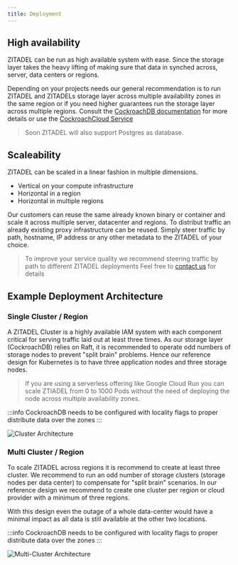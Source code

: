 ```yaml
---
title: Deployment
---
```


## High availability

ZITADEL can be run as high available system with ease. 
Since the storage layer takes the heavy lifting of making sure that data in synched across, server, data centers or regions.

Depending on your projects needs our general recommendation is to run ZITADEL and ZITADELs storage layer across multiple availability zones in the same region or if you need higher guarantees run the storage layer across multiple regions.
Consult the [CockroachDB documentation](https://www.cockroachlabs.com/docs/) for more details or use the [CockroachCloud Service](https://www.cockroachlabs.com/docs/cockroachcloud/create-an-account.html)

> Soon ZITADEL will also support Postgres as database.

## Scaleability

ZITADEL can be scaled in a linear fashion in multiple dimensions.

- Vertical on your compute infrastructure
- Horizontal in a region
- Horizontal in multiple regions

Our customers can reuse the same already known binary or container and scale it across multiple server, datacenter and regions.
To distribut traffic an already existing proxy infrastructure can be reused. 
Simply steer traffic by path, hostname, IP address or any other metadata to the ZITADEL of your choice.

> To improve your service quality we recommend steering traffic by path to different ZITADEL deployments
> Feel free to [contact us](https://zitadel.com/contact/) for details

## Example Deployment Architecture

### Single Cluster / Region

A ZITADEL Cluster is a highly available IAM system with each component critical for serving traffic laid out at least three times.
As our storage layer (CockroachDB) relies on Raft, it is recommended to operate odd numbers of storage nodes to prevent "split brain" problems.
Hence our reference design for Kubernetes is to have three application nodes and three storage nodes.

> If you are using a serverless offering like Google Cloud Run you can scale ZTIADEL from 0 to 1000 Pods without the need of deploying the node across multiple availability zones.

:::info
CockroachDB needs to be configured with locality flags to proper distribute data over the zones
:::

![Cluster Architecture](/img/zitadel_cluster_architecture.png)

### Multi Cluster / Region

To scale ZITADEL across regions it is recommend to create at least three cluster.
We recommend to run an odd number of storage clusters (storage nodes per data center) to compensate for "split brain" scenarios.
In our reference design we recommend to create one cluster per region or cloud provider with a minimum of three regions.

With this design even the outage of a whole data-center would have a minimal impact as all data is still available at the other two locations.

:::info
CockroachDB needs to be configured with locality flags to proper distribute data over the zones
:::

![Multi-Cluster Architecture](/img/zitadel_multicluster_architecture.png)

